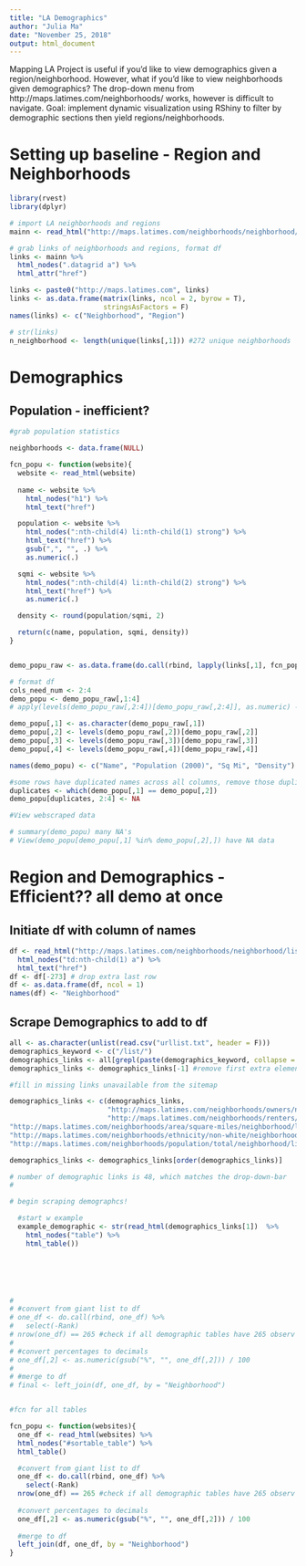 ```yaml
---
title: "LA Demographics"
author: "Julia Ma"
date: "November 25, 2018"
output: html_document
---
```


Mapping LA Project is useful if you'd like to view demographics given a region/neighborhood. However, what if you'd like to view neighborhoods given demographics? The drop-down menu from http://maps.latimes.com/neighborhoods/ works, however is difficult to navigate. Goal: implement dynamic visualization using RShiny to filter by demographic sections then yield regions/neighborhoods.

# Setting up baseline - Region and Neighborhoods

```r
library(rvest)
library(dplyr)

# import LA neighborhoods and regions
mainn <- read_html("http://maps.latimes.com/neighborhoods/neighborhood/list/")

# grab links of neighborhoods and regions, format df
links <- mainn %>% 
  html_nodes(".datagrid a") %>% 
  html_attr("href")

links <- paste0("http://maps.latimes.com", links)
links <- as.data.frame(matrix(links, ncol = 2, byrow = T), 
                       stringsAsFactors = F)
names(links) <- c("Neighborhood", "Region")

# str(links)
n_neighborhood <- length(unique(links[,1])) #272 unique neighborhoods

```


# Demographics

## Population - inefficient?

```r

#grab population statistics

neighborhoods <- data.frame(NULL)

fcn_popu <- function(website){
  website <- read_html(website)
  
  name <- website %>% 
    html_nodes("h1") %>% 
    html_text("href")

  population <- website %>%
    html_nodes(":nth-child(4) li:nth-child(1) strong") %>%
    html_text("href") %>%
    gsub(",", "", .) %>%
    as.numeric(.)

  sqmi <- website %>%
    html_nodes(":nth-child(4) li:nth-child(2) strong") %>%
    html_text("href") %>%
    as.numeric(.)

  density <- round(population/sqmi, 2)

  return(c(name, population, sqmi, density))
}


demo_popu_raw <- as.data.frame(do.call(rbind, lapply(links[,1], fcn_popu)), ncol = 4)

# format df
cols_need_num <- 2:4
demo_popu <- demo_popu_raw[,1:4]
# apply(levels(demo_popu_raw[,2:4])[demo_popu_raw[,2:4]], as.numeric) -- couldn't use apply over mutiple cols??

demo_popu[,1] <- as.character(demo_popu_raw[,1])
demo_popu[,2] <- levels(demo_popu_raw[,2])[demo_popu_raw[,2]]
demo_popu[,3] <- levels(demo_popu_raw[,3])[demo_popu_raw[,3]]
demo_popu[,4] <- levels(demo_popu_raw[,4])[demo_popu_raw[,4]]

names(demo_popu) <- c("Name", "Population (2000)", "Sq Mi", "Density")

#some rows have duplicated names across all columns, remove those duplicates
duplicates <- which(demo_popu[,1] == demo_popu[,2])
demo_popu[duplicates, 2:4] <- NA

#View webscraped data

# summary(demo_popu) many NA's
# View(demo_popu[demo_popu[,1] %in% demo_popu[,2],]) have NA data
```


# Region and Demographics - Efficient?? all demo at once

## Initiate df with column of names
```r

df <- read_html("http://maps.latimes.com/neighborhoods/neighborhood/list/") %>% 
  html_nodes("td:nth-child(1) a") %>% 
  html_text("href")
df <- df[-273] # drop extra last row
df <- as.data.frame(df, ncol = 1)
names(df) <- "Neighborhood"
```

## Scrape Demographics to add to df
```r
all <- as.character(unlist(read.csv("urllist.txt", header = F)))
demographics_keyword <- c("/list/")
demographics_links <- all[grepl(paste(demographics_keyword, collapse = "|"), all)]
demographics_links <- demographics_links[-1] #remove first extra element

#fill in missing links unavailable from the sitemap

demographics_links <- c(demographics_links, 
                        "http://maps.latimes.com/neighborhoods/owners/neighborhood/list/",
                        "http://maps.latimes.com/neighborhoods/renters/neighborhood/list/",
"http://maps.latimes.com/neighborhoods/area/square-miles/neighborhood/list/",
"http://maps.latimes.com/neighborhoods/ethnicity/non-white/neighborhood/list/", 
"http://maps.latimes.com/neighborhoods/population/total/neighborhood/list/")

demographics_links <- demographics_links[order(demographics_links)]

# number of demographic links is 48, which matches the drop-down-bar
# 

# begin scraping demographcs!

  #start w example
  example_demographic <- str(read_html(demographics_links[1])  %>% 
    html_nodes("table") %>% 
    html_table())
    





# 
# #convert from giant list to df
# one_df <- do.call(rbind, one_df) %>% 
#   select(-Rank) 
# nrow(one_df) == 265 #check if all demographic tables have 265 observ
# 
# #convert percentages to decimals
# one_df[,2] <- as.numeric(gsub("%", "", one_df[,2])) / 100
# 
# #merge to df
# final <- left_join(df, one_df, by = "Neighborhood")


#fcn for all tables

fcn_popu <- function(websites){
  one_df <- read_html(websites) %>% 
  html_nodes("#sortable_table") %>% 
  html_table()

  #convert from giant list to df
  one_df <- do.call(rbind, one_df) %>% 
    select(-Rank) 
  nrow(one_df) == 265 #check if all demographic tables have 265 observ
  
  #convert percentages to decimals
  one_df[,2] <- as.numeric(gsub("%", "", one_df[,2])) / 100
  
  #merge to df
  left_join(df, one_df, by = "Neighborhood")
}




```